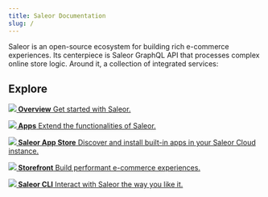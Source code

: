 ```yaml
---
title: Saleor Documentation
slug: /
---
```



Saleor is an open-source ecosystem for building rich e-commerce experiences. Its centerpiece is Saleor GraphQL API that processes complex online store logic. Around it, a collection of integrated services:

<!-- ## Develop -->

## Explore

<CardGrid>

[**![](./assets/icons/getting-started.svg) Overview** Get started with Saleor.](overview/introduction)

[**![](./assets/icons/integrations.svg) Apps** Extend the functionalities of Saleor.](developer/extending/apps/overview)

[**![](./assets/icons/catalogue.svg) Saleor App Store** Discover and install built-in apps in your Saleor Cloud instance.](developer/app-store/overview)

[**![](./assets/icons/storefront.svg) Storefront** Build performant e-commerce experiences.](https://github.com/saleor/storefront)

[**![](./assets/icons/before-start.svg) Saleor CLI** Interact with Saleor the way you like it.](cli/overview)

</CardGrid>
